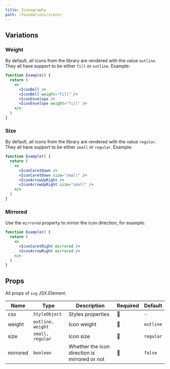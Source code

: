 ```yaml
---
title: Iconography
path: /foundations/icons/
---
```


<IconsGrid items={icons}/>

## Variations

### Weight

By default, all icons from the library are rendered with the value `outline`. They all have support to be either `fill` or `outline`. Example:

```jsx live
function Example() {
  return (
    <>
      <IconBell />
      <IconBell weight="fill" />
      <IconEnvelope />
      <IconEnvelope weight="fill" />
    </>
  )
}
```

### Size

By default, all icons from the library are rendered with the value `regular`. They all have support to be either `small` or `regular`. Example:

```jsx live
function Example() {
  return (
    <>
      <IconCaretDown />
      <IconCaretDown size="small" />
      <IconArrowUpRight />
      <IconArrowUpRight size="small" />
    </>
  )
}
```

### Mirrored

Use the `mirrored` property to mirror the icon direction, for example:

```jsx live
function Example() {
  return (
    <>
      <IconCaretRight mirrored />
      <IconArrowRight mirrored />
    </>
  )
}
```

## Props

All props of `svg` JSX.Element.

| Name     | Type              | Description                                   | Required | Default   |
| -------- | ----------------- | --------------------------------------------- | -------- | --------- |
| csx      | `StyleObject`     | Styles properties                             | 🚫       | -         |
| weight   | `outline, weight` | Icon weight                                   | 🚫       | `outline` |
| size     | `small, regular`  | Icon size                                     | 🚫       | `regular` |
| mirrored | `boolean`         | Whether the icon direction is mirrored or not | 🚫       | `false`   |
